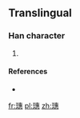 ==Translingual==

===Han character===
{{Han char|rn=96|rad=玉|as=12|sn=16|four=|canj=MGJIP}}

# {{defn|Han|sort=玉12}}

====References====
* {{Han ref|kx=0742.251|hdz=21137.031|uh=74A4|ud=29860}}

[[fr:璤]]
[[pl:璤]]
[[zh:璤]]